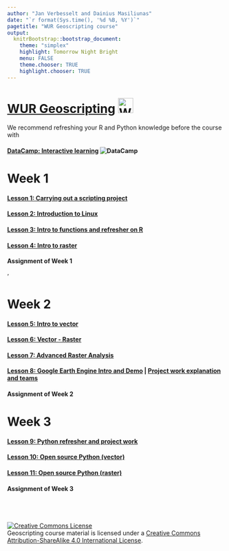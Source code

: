 ```yaml
---
author: "Jan Verbesselt and Dainius Masiliunas"
date: "`r format(Sys.time(), '%d %B, %Y')`"
pagetitle: "WUR Geoscripting course"
output:
  knitrBootstrap::bootstrap_document:
    theme: "simplex"
    highlight: Tomorrow Night Bright
    menu: FALSE
    theme.chooser: TRUE
    highlight.chooser: TRUE
---
```


# [WUR Geoscripting](https://geoscripting-wur.github.io/) <img src="https://www.wur.nl/upload/5e55a1d9-47c3-4149-9384-26d5147ee2d7_WUR_RGB_standard.png" alt="WUR logo" style="height: 35px;"/>


We recommend refreshing your R and Python knowledge before the course with

#### [DataCamp: Interactive learning ](https://www.datacamp.com/) ![DataCamp](figs/datacamp.svg)


# Week 1


#### [Lesson 1: Carrying out a scripting project](http://geoscripting-wur.github.io/RProjectManagement)
#### [Lesson 2: Introduction to Linux](http://geoscripting-wur.github.io/Intro2Linux)
#### [Lesson 3: Intro to functions and refresher on R](https://geoscripting-wur.github.io/Scripting4GeoIntro/)
#### [Lesson 4: Intro to raster](http://geoscripting-wur.github.io/IntroToRaster)
#### Assignment of Week 1
<!--#### [Lesson 2: Overview of R for geoscripting](https://geoscripting-wur.github.io/Scripting4Geo/)-->'

# Week 2
#### [Lesson 5: Intro to vector](https://geoscripting-wur.github.io/IntroToVector/)
#### [Lesson 6: Vector - Raster](http://geoscripting-wur.github.io/VectorRaster/)
#### [Lesson 7: Advanced Raster Analysis](https://geoscripting-wur.github.io/AdvancedRasterAnalysis/)
#### [Lesson 8: Google Earth Engine Intro and Demo](https://geoscripting-wur.github.io/Earth_Engine/) | [Project work explanation and teams](https://geoscripting-wur.github.io/ProjectIntro/)
#### Assignment of Week 2

# Week 3
#### [Lesson 9: Python refresher and project work](https://geoscripting-wur.github.io/PythonRefresher/)
#### [Lesson 10: Open source Python (vector)](https://geoscripting-wur.github.io/PythonVector/)
#### [Lesson 11: Open source Python (raster)](https://geoscripting-wur.github.io/PythonRaster/)
#### Assignment of Week 3
<!-- #### [Lesson 14: Web harvesting; dealing with twitter data via Python](https://geoscripting-wur.github.io/PythonTwitter/) -->
<!-- #### [Lesson 15: Webmapping demo](nens.html) -->

<br /><br /><br /><a rel="license" href="http://creativecommons.org/licenses/by-sa/4.0/"><img alt="Creative Commons License" style="border-width:0" src="https://i.creativecommons.org/l/by-sa/4.0/88x31.png" /></a><br /><span xmlns:dct="http://purl.org/dc/terms/" href="http://purl.org/dc/dcmitype/Text" property="dct:title" rel="dct:type">Geoscripting course material</span> is licensed under a <a rel="license" href="http://creativecommons.org/licenses/by-sa/4.0/">Creative Commons Attribution-ShareAlike 4.0 International License</a>.
